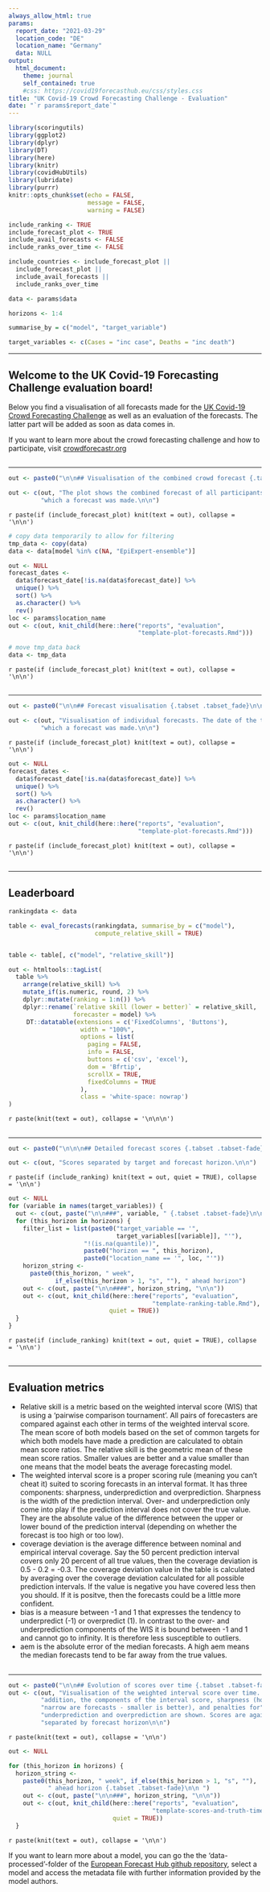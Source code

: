 ```yaml
---
always_allow_html: true
params: 
  report_date: "2021-03-29"
  location_code: "DE"
  location_name: "Germany"
  data: NULL
output:
  html_document:
    theme: journal
    self_contained: true
    #css: https://covid19forecasthub.eu/css/styles.css
title: "UK Covid-19 Crowd Forecasting Challenge - Evaluation"
date: "`r params$report_date`"
---
```


```r
library(scoringutils)
library(ggplot2)
library(dplyr)
library(DT)
library(here)
library(knitr)
library(covidHubUtils)
library(lubridate)
library(purrr)
knitr::opts_chunk$set(echo = FALSE, 
                      message = FALSE, 
                      warning = FALSE)

include_ranking <- TRUE
include_forecast_plot <- TRUE
include_avail_forecasts <- FALSE
include_ranks_over_time <- FALSE

include_countries <- include_forecast_plot || 
  include_forecast_plot || 
  include_avail_forecasts || 
  include_ranks_over_time
```

<style type="text/css">
    div.datatables { height: auto !important;}
</style>


```r
data <- params$data

horizons <- 1:4

summarise_by = c("model", "target_variable")

target_variables <- c(Cases = "inc case", Deaths = "inc death")
```

---

## Welcome to the UK Covid-19 Forecasting Challenge evaluation board!

Below you find a visualisation of all forecasts made for the [UK Covid-19 Crowd Forecasting Challenge](https://www.crowdforecastr.org/2021/05/11/uk-challenge/) as well as an evaluation of the forecasts. The latter part will be added as soon as data comes in. 

If you want to learn more about the crowd forecasting challenge and how to participate, visit [crowdforecastr.org](https://crowdforecastr.org)

## {.unlisted .unnumbered}

---

```r
out <- paste0("\n\n## Visualisation of the combined crowd forecast {.tabset .tabset_fade}\n\n")

out <- c(out, "The plot shows the combined forecast of all participants. Forecasts are combined by taking the average of all predictions. The date of the tab marks the date on",
         "which a forecast was made.\n\n")
```

`r paste(if (include_forecast_plot) knit(text = out), collapse = '\n\n')`

```r
# copy data temporarily to allow for filtering
tmp_data <- copy(data)
data <- data[model %in% c(NA, "EpiExpert-ensemble")]

out <- NULL
forecast_dates <-
  data$forecast_date[!is.na(data$forecast_date)] %>%
  unique() %>%
  sort() %>%
  as.character() %>%
  rev()
loc <- params$location_name
out <- c(out, knit_child(here::here("reports", "evaluation",
                                    "template-plot-forecasts.Rmd")))

# move tmp_data back
data <- tmp_data
```

`r paste(if (include_forecast_plot) knit(text = out), collapse = '\n\n')`





## {.unlisted .unnumbered}

---

```r
out <- paste0("\n\n## Forecast visualisation {.tabset .tabset_fade}\n\n")

out <- c(out, "Visualisation of individual forecasts. The date of the tab marks the date on",
         "which a forecast was made.\n\n")
```

`r paste(if (include_forecast_plot) knit(text = out), collapse = '\n\n')`

```r
out <- NULL
forecast_dates <-
  data$forecast_date[!is.na(data$forecast_date)] %>%
  unique() %>%
  sort() %>%
  as.character() %>%
  rev()
loc <- params$location_name
out <- c(out, knit_child(here::here("reports", "evaluation",
                                    "template-plot-forecasts.Rmd")))
```

`r paste(if (include_forecast_plot) knit(text = out), collapse = '\n\n')`


## {.unlisted .unnumbered}

---

## Leaderboard

```r

rankingdata <- data

table <- eval_forecasts(rankingdata, summarise_by = c("model"), 
                        compute_relative_skill = TRUE)


table <- table[, c("model", "relative_skill")]

out <- htmltools::tagList(
  table %>%
    arrange(relative_skill) %>%
    mutate_if(is.numeric, round, 2) %>%
    dplyr::mutate(ranking = 1:n()) %>%
    dplyr::rename(`relative skill (lower = better)` = relative_skill, 
                  forecaster = model) %>%
     DT::datatable(extensions = c('FixedColumns', 'Buttons'),
                    width = "100%",
                    options = list(
                      paging = FALSE,
                      info = FALSE,
                      buttons = c('csv', 'excel'),
                      dom = 'Bfrtip',
                      scrollX = TRUE,
                      fixedColumns = TRUE
                    ), 
                    class = 'white-space: nowrap')
)
```




`r paste(knit(text = out), collapse = '\n\n\n')`




## {.unlisted .unnumbered}

---

```r
out <- paste0("\n\n\n## Detailed forecast scores {.tabset .tabset-fade}\n\n")

out <- c(out, "Scores separated by target and forecast horizon.\n\n")
```
`r paste(if (include_ranking) knit(text = out, quiet = TRUE), collapse = '\n\n')`

```r
out <- NULL
for (variable in names(target_variables)) {
  out <- c(out, paste("\n\n###", variable, " {.tabset .tabset-fade}\n\n"))
  for (this_horizon in horizons) {
    filter_list = list(paste0("target_variable == '",
                              target_variables[[variable]], "'"),
                     "!(is.na(quantile))",
                     paste0("horizon == ", this_horizon),
                     paste0("location_name == '", loc, "'"))
    horizon_string <-
      paste0(this_horizon, " week",
             if_else(this_horizon > 1, "s", ""), " ahead horizon")
    out <- c(out, paste("\n\n####", horizon_string, "\n\n"))
    out <- c(out, knit_child(here::here("reports", "evaluation",
                                        "template-ranking-table.Rmd"),
                            quiet = TRUE))
  }
}
```

`r paste(if (include_ranking) knit(text = out, quiet = TRUE), collapse = '\n\n')`

## {.unlisted .unnumbered}

--- 

## Evaluation metrics

 - Relative skill is a metric based on the weighted interval score (WIS) that is using a 'pairwise comparison tournament'. All pairs of forecasters are compared against each other in terms of the weighted interval score. The mean score of both models based on the set of common targets for which both models have made a prediction are calculated to obtain mean score ratios. The relative skill is the geometric mean of these mean score ratios. Smaller values are better and a value smaller than one means that the model beats the average forecasting model. 
 - The weighted interval score is a proper scoring rule (meaning you can't cheat it) suited to scoring forecasts in an interval format. It has three components: sharpness, underprediction and overprediction. Sharpness is the width of the prediction interval. Over- and underprediction only come into play if the prediction interval does not cover the true value. They are the absolute value of the difference between the upper or lower bound of the prediction interval (depending on whether the forecast is too high or too low). 
 - coverage deviation is the average difference between nominal and empirical interval coverage. Say the 50 percent prediction interval covers only 20 percent of all true values, then the coverage deviation is 0.5 - 0.2 = -0.3. The coverage deviation value in the table is calculated by averaging over the coverage deviation calculated for all possible prediction intervals. If the value is negative you have covered less then you should. If it is positve, then the forecasts could be a little more confident. 
 - bias is a measure between -1 and 1 that expresses the tendency to underpredict (-1) or overpredict (1). In contrast to the over- and underprediction components of the WIS it is bound between -1 and 1 and cannot go to infinity. It is therefore less susceptible to outliers. 
 - aem is the absolute error of the median forecasts. A high aem means the median forecasts tend to be far away from the true values. 

## {.unlisted .unnumbered}

---

```r
out <- paste0("\n\n## Evolution of scores over time {.tabset .tabset-fade}\n\n")
out <- c(out, "Visualisation of the weighted interval score over time. In",
         "addition, the components of the interval score, sharpness (how",
         "narrow are forecasts - smaller is better), and penalties for",
         "underprediction and overprediction are shown. Scores are again",
         "separated by forecast horizon\n\n")
```

`r paste(knit(text = out), collapse = '\n\n')`

```r
out <- NULL

for (this_horizon in horizons) {
  horizon_string <-
    paste0(this_horizon, " week", if_else(this_horizon > 1, "s", ""),
           " ahead horizon {.tabset .tabset-fade}\n\n ")
    out <- c(out, paste("\n\n###", horizon_string, "\n\n"))
    out <- c(out, knit_child(here::here("reports", "evaluation",
                                        "template-scores-and-truth-time.Rmd"),
                             quiet = TRUE))
  }
```

`r paste(knit(text = out), collapse = '\n\n')`

If you want to learn more about a model, you can go the the 'data-processed'-folder of the [European Forecast Hub github repository](https://github.com/epiforecasts/covid19-forecast-hub-europe), select a model and access the metadata file with further information provided by the model authors. 



